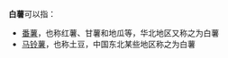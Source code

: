 '''白薯'''可以指：
* [[番薯|番薯]]，也称红薯、甘薯和地瓜等，华北地区又称之为白薯
* [[马铃薯|马铃薯]]，也称土豆，中国东北某些地区称之为白薯

{{Disambiguation|Cat=二字物種消歧義}}